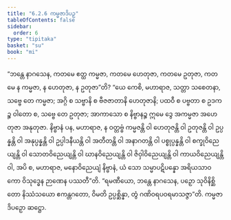 ```yaml
---
title: "6.2.6 ကမ္မဇာဒိပဉှ"
tableOfContents: false
sidebar:
  order: 6
type: "tipitaka"
basket: "su"
book: "mi"
---
```



<DynamicBreadcrumb />

<Division number="185" book="mi" e="ch" v="28">

<Paragraph number="1194" book="mi">
“ဘန္တေ နာဂသေန, ကတမေ ဧတ္ထ ကမ္မဇာ, ကတမေ ဟေတုဇာ, ကတမေ ဥတုဇာ, ကတမေ န ကမ္မဇာ, န ဟေတုဇာ, န ဥတုဇာ”တိ? “ယေ ကေစိ, မဟာရာဇ, သတ္တာ သစေတနာ, သဗ္ဗေ တေ ကမ္မဇာ; အဂ္ဂိ စ သဗ္ဗာနိ စ ဗီဇဇာတာနိ ဟေတုဇာနိ; ပထဝီ စ ပဗ္ဗတာ စ ဥဒကဉ္စ ဝါတော စ, သဗ္ဗေ တေ ဥတုဇာ; အာကာသော စ နိဗ္ဗာနဉ္စ ဣမေ ဒွေ အကမ္မဇာ အဟေတုဇာ အနုတုဇာ. နိဗ္ဗာနံ ပန, မဟာရာဇ, န ဝတ္တဗ္ဗံ ကမ္မဇန္တိ ဝါ ဟေတုဇန္တိ ဝါ ဥတုဇန္တိ ဝါ ဥပ္ပန္နန္တိ ဝါ အနုပ္ပန္နန္တိ ဝါ ဥပ္ပါဒနီယန္တိ ဝါ အတီတန္တိ ဝါ အနာဂတန္တိ ဝါ ပစ္စုပ္ပန္နန္တိ ဝါ စက္ခုဝိညေယျန္တိ ဝါ သောတဝိညေယျန္တိ ဝါ ဃာနဝိညေယျန္တိ ဝါ ဇိဝှါဝိညေယျန္တိ ဝါ ကာယဝိညေယျန္တိ ဝါ, အပိ စ, မဟာရာဇ, မနောဝိညေယျံ နိဗ္ဗာနံ, ယံ သော သမ္မာပဋိပန္နော အရိယသာဝကော ဝိသုဒ္ဓေန ဉာဏေန ပဿတီ”တိ. “ရမဏီယော, ဘန္တေ နာဂသေန, ပဉှော သုဝိနိစ္ဆိတော နိဿံသယော ဧကန္တဂတော, ဝိမတိ ဥပ္ပစ္ဆိန္နာ, တွံ ဂဏိဝရပဝရမာသဇ္ဇာ”တိ.

</Paragraph>
</Division>

<Paragraph number="1195" type="center" book="mi">
ကမ္မဇာဒိပဉှော ဆဋ္ဌော.
</Paragraph>